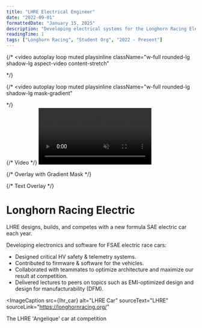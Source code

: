 ```yaml
---
title: "LHRE Electrical Engineer"
date: "2022-09-01"
formattedDate: "January 15, 2025"
description: "Developing electrical systems for the Longhorn Racing Electric Formula SAE team."
readingTime: 1
tags: ["Longhorn Racing", "Student Org", "2022 - Present"]
---
```






{/* <video
  autoplay
  loop
  muted
  playsinline
  className="w-full rounded-lg shadow-lg aspect-video content-stretch"
>
  <source src={lhr_car_video} type="video/mp4" />
</video> */}

{/* <video
  autoplay
  loop
  muted
  playsinline
  className="w-full rounded-lg shadow-lg  mask-gradient"
>
  <source src={lhr_car_video} type="video/mp4" />
</video>

<style jsx>{`
  .mask-gradient {
    -webkit-mask-image: linear-gradient(to bottom, rgba(0, 0, 0, 1) 50%, rgba(0, 0, 0, 0) 100%);
    mask-image: linear-gradient(to bottom, rgba(0, 0, 0, 1) 50%, rgba(0, 0, 0, 0) 100%);
  }
`}</style> */}

<div className="relative w-full rounded-2xl shadow-lg overflow-hidden -mt-16">
  {/* Video */}
  <video
    autoPlay
    loop
    muted
    playsInline
    className="w-full h-full object-cover rounded-2xl aspect-square mask-gradient"
  >
    <source src={lhr_car_video} type="video/mp4" />
  </video>

  {/* Overlay with Gradient Mask */}
  <div className="absolute inset-0 mask-gradient"></div>

  {/* Text Overlay */}
  <div className="absolute top-16 flex flex-col justify-end items-start gap-2 px-6 not-prose">
    <h1 class="text-white text-xl md:text-5xl font-bold  ">
      Longhorn Racing Electric
    </h1>
    <p className="text-white text-lg opacity-90 mt-0 max-w-lg">
      LHRE designs, builds, and competes with a new formula SAE electric car each year.
    </p>
  </div>
</div>

<style jsx>{`
  .mask-gradient {
    -webkit-mask-image: linear-gradient(to top, rgba(0, 0, 0, 1) 50%, rgba(0, 0, 0, 0) 100%);
    mask-image: linear-gradient(to top, rgba(0, 0, 0, 1) 50%, rgba(0, 0, 0, 0) 100%);
  }
`}</style>









Developing electronics and software for FSAE electric race cars:

- Designed critical HV safety & telemetry systems.
- Contributed to firmware & software for the vehicles.
- Collaborated with teammates to optimize architecture and maximize our result at competition.
- Delivered lectures to peers on topics such as EMI-optimized design and design for manufacturability (DFM).

<ImageCaption
  src={lhr_car}
  alt="LHRE Car"
  sourceText="LHRE"
  sourceLink="https://longhornracing.org/"
>
  The LHRE 'Angelique' car at competition
</ImageCaption>
